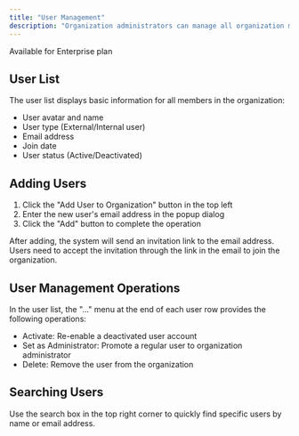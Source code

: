 ```yaml
---
title: "User Management"
description: "Organization administrators can manage all organization members on this page, including viewing, adding, editing, and deleting users."
---
```

<Tip>Available for Enterprise plan</Tip>

## User List

The user list displays basic information for all members in the organization:
- User avatar and name
- User type (External/Internal user)
- Email address
- Join date
- User status (Active/Deactivated)

## Adding Users

1. Click the "Add User to Organization" button in the top left
2. Enter the new user's email address in the popup dialog
3. Click the "Add" button to complete the operation

After adding, the system will send an invitation link to the email address. Users need to accept the invitation through the link in the email to join the organization.

## User Management Operations

In the user list, the "..." menu at the end of each user row provides the following operations:
- Activate: Re-enable a deactivated user account
- Set as Administrator: Promote a regular user to organization administrator
- Delete: Remove the user from the organization

## Searching Users

Use the search box in the top right corner to quickly find specific users by name or email address.

